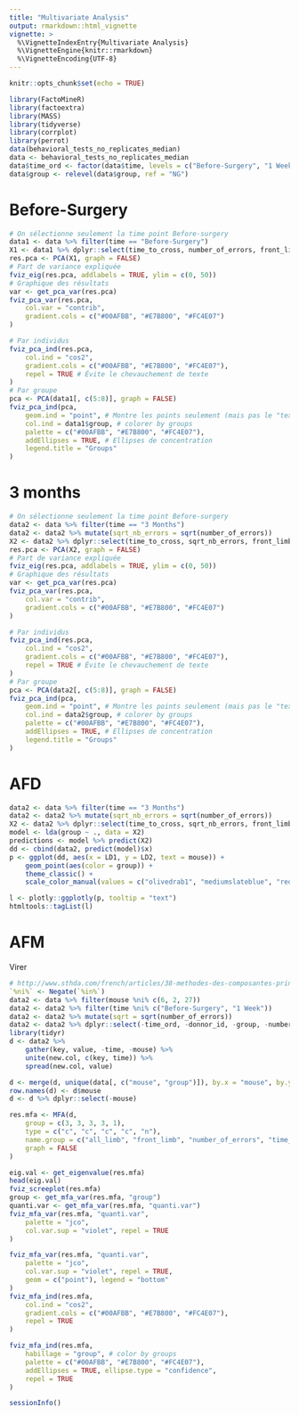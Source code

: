 ```yaml
---
title: "Multivariate Analysis"
output: rmarkdown::html_vignette
vignette: >
  %\VignetteIndexEntry{Multivariate Analysis}
  %\VignetteEngine{knitr::rmarkdown}
  %\VignetteEncoding{UTF-8}
---
```


```r
knitr::opts_chunk$set(echo = TRUE)
```

```r
library(FactoMineR)
library(factoextra)
library(MASS)
library(tidyverse)
library(corrplot)
library(perrot)
data(behavioral_tests_no_replicates_median)
data <- behavioral_tests_no_replicates_median
data$time_ord <- factor(data$time, levels = c("Before-Surgery", "1 Week", "1 Month", "2 Months", "3 Months"))
data$group <- relevel(data$group, ref = "NG")
```

# Before-Surgery
```r
# On sélectionne seulement la time point Before-surgery
data1 <- data %>% filter(time == "Before-Surgery")
X1 <- data1 %>% dplyr::select(time_to_cross, number_of_errors, front_limb, all_limb)
res.pca <- PCA(X1, graph = FALSE)
# Part de variance expliquée
fviz_eig(res.pca, addlabels = TRUE, ylim = c(0, 50))
# Graphique des résultats
var <- get_pca_var(res.pca)
fviz_pca_var(res.pca,
    col.var = "contrib",
    gradient.cols = c("#00AFBB", "#E7B800", "#FC4E07")
)

# Par individus
fviz_pca_ind(res.pca,
    col.ind = "cos2",
    gradient.cols = c("#00AFBB", "#E7B800", "#FC4E07"),
    repel = TRUE # Évite le chevauchement de texte
)
# Par groupe
pca <- PCA(data1[, c(5:8)], graph = FALSE)
fviz_pca_ind(pca,
    geom.ind = "point", # Montre les points seulement (mais pas le "text")
    col.ind = data1$group, # colorer by groups
    palette = c("#00AFBB", "#E7B800", "#FC4E07"),
    addEllipses = TRUE, # Ellipses de concentration
    legend.title = "Groups"
)
```

#  3 months
```r
# On sélectionne seulement la time point Before-surgery
data2 <- data %>% filter(time == "3 Months")
data2 <- data2 %>% mutate(sqrt_nb_errors = sqrt(number_of_errors))
X2 <- data2 %>% dplyr::select(time_to_cross, sqrt_nb_errors, front_limb, all_limb)
res.pca <- PCA(X2, graph = FALSE)
# Part de variance expliquée
fviz_eig(res.pca, addlabels = TRUE, ylim = c(0, 50))
# Graphique des résultats
var <- get_pca_var(res.pca)
fviz_pca_var(res.pca,
    col.var = "contrib",
    gradient.cols = c("#00AFBB", "#E7B800", "#FC4E07")
)

# Par individus
fviz_pca_ind(res.pca,
    col.ind = "cos2",
    gradient.cols = c("#00AFBB", "#E7B800", "#FC4E07"),
    repel = TRUE # Évite le chevauchement de texte
)
# Par groupe
pca <- PCA(data2[, c(5:8)], graph = FALSE)
fviz_pca_ind(pca,
    geom.ind = "point", # Montre les points seulement (mais pas le "text")
    col.ind = data2$group, # colorer by groups
    palette = c("#00AFBB", "#E7B800", "#FC4E07"),
    addEllipses = TRUE, # Ellipses de concentration
    legend.title = "Groups"
)
```

# AFD
```r
data2 <- data %>% filter(time == "3 Months")
data2 <- data2 %>% mutate(sqrt_nb_errors = sqrt(number_of_errors))
X2 <- data2 %>% dplyr::select(time_to_cross, sqrt_nb_errors, front_limb, all_limb, group)
model <- lda(group ~ ., data = X2)
predictions <- model %>% predict(X2)
dd <- cbind(data2, predict(model)$x)
p <- ggplot(dd, aes(x = LD1, y = LD2, text = mouse)) +
    geom_point(aes(color = group)) +
    theme_classic() +
    scale_color_manual(values = c("olivedrab1", "mediumslateblue", "red3"))

l <- plotly::ggplotly(p, tooltip = "text")
htmltools::tagList(l)
```

# AFM
Virer 
```r
# http://www.sthda.com/french/articles/38-methodes-des-composantes-principales-dans-r-guide-pratique/77-afm-analyse-factorielle-multiple-avec-r-l-essentiel/
`%ni%` <- Negate(`%in%`)
data2 <- data %>% filter(mouse %ni% c(6, 2, 27))
data2 <- data2 %>% filter(time %ni% c("Before-Surgery", "1 Week"))
data2 <- data2 %>% mutate(sqrt = sqrt(number_of_errors))
data2 <- data2 %>% dplyr::select(-time_ord, -donnor_id, -group, -number_of_errors)
library(tidyr)
d <- data2 %>%
    gather(key, value, -time, -mouse) %>%
    unite(new.col, c(key, time)) %>%
    spread(new.col, value)

d <- merge(d, unique(data[, c("mouse", "group")]), by.x = "mouse", by.y = "mouse")
row.names(d) <- d$mouse
d <- d %>% dplyr::select(-mouse)

res.mfa <- MFA(d,
    group = c(3, 3, 3, 3, 1),
    type = c("c", "c", "c", "c", "n"),
    name.group = c("all_limb", "front_limb", "number_of_errors", "time_to_cross", "group"), num.group.sup = c(5),
    graph = FALSE
)

eig.val <- get_eigenvalue(res.mfa)
head(eig.val)
fviz_screeplot(res.mfa)
group <- get_mfa_var(res.mfa, "group")
quanti.var <- get_mfa_var(res.mfa, "quanti.var")
fviz_mfa_var(res.mfa, "quanti.var",
    palette = "jco",
    col.var.sup = "violet", repel = TRUE
)

fviz_mfa_var(res.mfa, "quanti.var",
    palette = "jco",
    col.var.sup = "violet", repel = TRUE,
    geom = c("point"), legend = "bottom"
)
fviz_mfa_ind(res.mfa,
    col.ind = "cos2",
    gradient.cols = c("#00AFBB", "#E7B800", "#FC4E07"),
    repel = TRUE
)

fviz_mfa_ind(res.mfa,
    habillage = "group", # color by groups
    palette = c("#00AFBB", "#E7B800", "#FC4E07"),
    addEllipses = TRUE, ellipse.type = "confidence",
    repel = TRUE
)
```

```r
sessionInfo()
```

